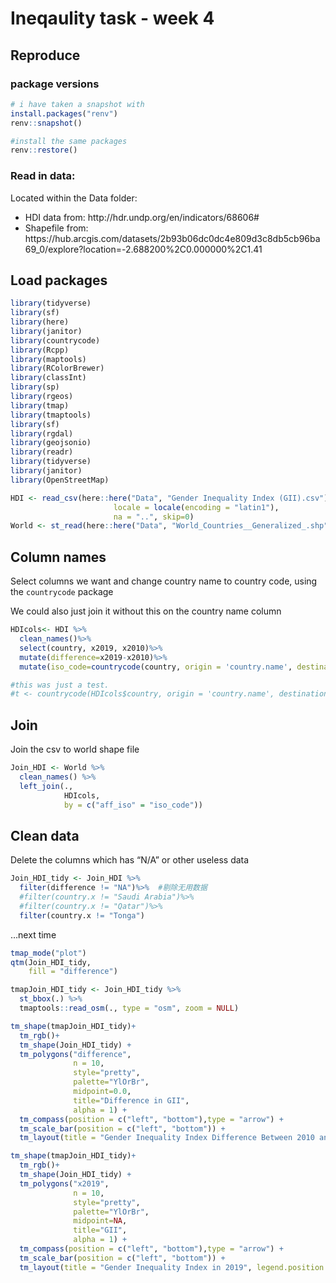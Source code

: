 # Ineqaulity task - week 4

## Reproduce 

### package versions

```r
# i have taken a snapshot with
install.packages("renv")
renv::snapshot()

#install the same packages
renv::restore()
```
### Read in data:

Located within the Data folder:

* HDI data from: http://hdr.undp.org/en/indicators/68606#
* Shapefile from: https://hub.arcgis.com/datasets/2b93b06dc0dc4e809d3c8db5cb96ba69_0/explore?location=-2.688200%2C0.000000%2C1.41 

## Load packages
```r
library(tidyverse)
library(sf)
library(here)
library(janitor)
library(countrycode)
library(Rcpp)
library(maptools)
library(RColorBrewer)
library(classInt)
library(sp)
library(rgeos)
library(tmap)
library(tmaptools)
library(sf)
library(rgdal)
library(geojsonio)
library(readr)
library(tidyverse)
library(janitor)
library(OpenStreetMap)

```

```r
HDI <- read_csv(here::here("Data", "Gender Inequality Index (GII).csv"),
                       locale = locale(encoding = "latin1"),
                       na = "..", skip=0)
World <- st_read(here::here("Data", "World_Countries__Generalized_.shp"))
```

## Column names

Select columns we want and change country name to country code, using the `countrycode` package

We could also just join it without this on the country name column 

```r
HDIcols<- HDI %>%
  clean_names()%>%
  select(country, x2019, x2010)%>%
  mutate(difference=x2019-x2010)%>%
  mutate(iso_code=countrycode(country, origin = 'country.name', destination = 'iso2c'))

#this was just a test. 
#t <- countrycode(HDIcols$country, origin = 'country.name', destination = 'iso2c') 

```

## Join

Join the csv to world shape file

```r
Join_HDI <- World %>% 
  clean_names() %>%
  left_join(., 
            HDIcols,
            by = c("aff_iso" = "iso_code"))
```
## Clean data

Delete the columns which has "N/A" or other useless data
```r
Join_HDI_tidy <- Join_HDI %>%
  filter(difference != "NA")%>%  #剔除无用数据
  #filter(country.x != "Saudi Arabia")%>%
  #filter(country.x != "Qatar")%>%
  filter(country.x != "Tonga")

```

...next time 
```r
tmap_mode("plot")
qtm(Join_HDI_tidy, 
    fill = "difference")

tmapJoin_HDI_tidy <- Join_HDI_tidy %>%
  st_bbox(.) %>% 
  tmaptools::read_osm(., type = "osm", zoom = NULL)

tm_shape(tmapJoin_HDI_tidy)+
  tm_rgb()+
  tm_shape(Join_HDI_tidy) + 
  tm_polygons("difference",
              n = 10,
              style="pretty",
              palette="YlOrBr",
              midpoint=0.0,
              title="Difference in GII",
              alpha = 1) + 
  tm_compass(position = c("left", "bottom"),type = "arrow") + 
  tm_scale_bar(position = c("left", "bottom")) +
  tm_layout(title = "Gender Inequality Index Difference Between 2010 and 2019", legend.position = c("right", "bottom"))

tm_shape(tmapJoin_HDI_tidy)+
  tm_rgb()+
  tm_shape(Join_HDI_tidy) + 
  tm_polygons("x2019",
              n = 10,
              style="pretty",
              palette="YlOrBr",
              midpoint=NA,
              title="GII",
              alpha = 1) + 
  tm_compass(position = c("left", "bottom"),type = "arrow") + 
  tm_scale_bar(position = c("left", "bottom")) +
  tm_layout(title = "Gender Inequality Index in 2019", legend.position = c("right", "bottom"))
```


